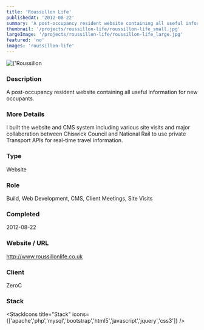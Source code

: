 ```yaml
---
title: 'Roussillon Life'
publishedAt: '2012-08-22'
summary: 'A post-occupancy resident website containing all useful information for new occupants.'
thumbnail: '/projects/roussillon-life/roussillon-life_small.jpg'
largeImage: '/projects/roussillon-life/roussillon-life_large.jpg'
featured: 'no'
images: 'roussillon-life'
---
```


<div className="relative w-full h-[400px] sm:h-[600px] md:h-[760px] lg:h-[920px]">
  <Image
    alt={'Roussillon Life'}
    src={'/projects/roussillon-life/roussillon-life.jpg'}
    sizes="(max-width: 640px) 100%, 100%"
    fill={true}
    priority
    style={{
      objectFit: 'contain'
    }}
  />
</div>

### Description

A post-occupancy resident website containing all useful information for new occupants.

### More Details

I built the website and CMS system including various site visits and major collaboration between Chiswick Council and National Rail to use private Transport APIs for real-time travel information.

### Type

Website

### Role

Build, Web Development, CMS, Client Meetings, Site Visits

### Completed
2012-08-22

### Website / URL
http://www.roussillonlife.co.uk

### Client
ZeroC

### Stack

<StackIcons
  title="Stack"
  icons={['apache','php','mysql','bootstrap','html5','javascript','jquery','css3']}
  />
